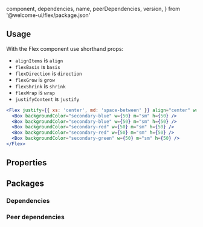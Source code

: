 
  component,
  dependencies,
  name,
  peerDependencies,
  version,
} from '@welcome-ui/flex/package.json'

<showcase
  version={version}
  name={name}
  component={component}
  description="Box display set to flex with shorthand entries."
/>

## Usage

With the Flex component use shorthand props:

- `alignItems` is `align`
- `flexBasis` is `basis`
- `flexDirection` is `direction`
- `flexGrow` is `grow`
- `flexShrink` is `shrink`
- `flexWrap` is `wrap`
- `justifyContent` is `justify`

```jsx
<Flex justify={{ xs: 'center', md: 'space-between' }} align="center" wrap="wrap">
  <Box backgroundColor="secondary-blue" w={50} m="sm" h={50} />
  <Box backgroundColor="secondary-blue" w={50} m="sm" h={50} />
  <Box backgroundColor="secondary-red" w={50} m="sm" h={50} />
  <Box backgroundColor="secondary-red" w={50} m="sm" h={50} />
  <Box backgroundColor="secondary-green" w={50} m="sm" h={50} />
</Flex>
```

## Properties

<props propTypes={props.propTypes.Flex} />

## Packages

### Dependencies

<dependencies dependencies={dependencies} />

### Peer dependencies

<dependencies dependencies={peerDependencies} />

<pagination />
